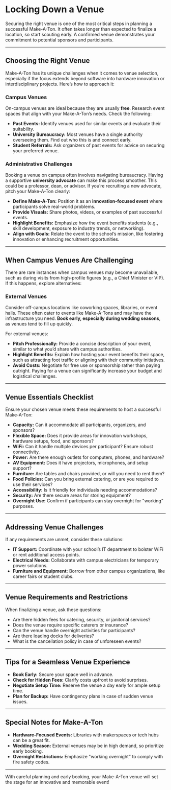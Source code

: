 # Locking Down a Venue

Securing the right venue is one of the most critical steps in planning a successful Make-A-Ton. It often takes longer than expected to finalize a location, so start scouting early. A confirmed venue demonstrates your commitment to potential sponsors and participants.

---

## Choosing the Right Venue

Make-A-Ton has its unique challenges when it comes to venue selection, especially if the focus extends beyond software into hardware innovation or interdisciplinary projects. Here’s how to approach it:

### Campus Venues

On-campus venues are ideal because they are usually **free**. Research event spaces that align with your Make-A-Ton’s needs. Check the following:

- **Past Events:** Identify venues used for similar events and evaluate their suitability.
- **University Bureaucracy:** Most venues have a single authority overseeing them. Find out who this is and connect early.
- **Student Referrals:** Ask organizers of past events for advice on securing your preferred venue.

### Administrative Challenges

Booking a venue on campus often involves navigating bureaucracy. Having a supportive **university advocate** can make this process smoother. This could be a professor, dean, or advisor. If you’re recruiting a new advocate, pitch your Make-A-Ton clearly:

- **Define Make-A-Ton:** Position it as an **innovation-focused event** where participants solve real-world problems.
- **Provide Visuals:** Share photos, videos, or examples of past successful events.
- **Highlight Benefits:** Emphasize how the event benefits students (e.g., skill development, exposure to industry trends, or networking).
- **Align with Goals:** Relate the event to the school’s mission, like fostering innovation or enhancing recruitment opportunities.

---

## When Campus Venues Are Challenging

There are rare instances when campus venues may become unavailable, such as during visits from high-profile figures (e.g., a Chief Minister or VIP). If this happens, explore alternatives:

### External Venues

Consider off-campus locations like coworking spaces, libraries, or event halls. These often cater to events like Make-A-Tons and may have the infrastructure you need. **Book early, especially during wedding seasons**, as venues tend to fill up quickly.

For external venues:

- **Pitch Professionally:** Provide a concise description of your event, similar to what you’d share with campus authorities.
- **Highlight Benefits:** Explain how hosting your event benefits their space, such as attracting foot traffic or aligning with their community initiatives.
- **Avoid Costs:** Negotiate for free use or sponsorship rather than paying outright. Paying for a venue can significantly increase your budget and logistical challenges.

---

## Venue Essentials Checklist

Ensure your chosen venue meets these requirements to host a successful Make-A-Ton:

- **Capacity:** Can it accommodate all participants, organizers, and sponsors?
- **Flexible Space:** Does it provide areas for innovation workshops, hardware setups, food, and sponsors?
- **WiFi:** Can it handle multiple devices per participant? Ensure robust connectivity.
- **Power:** Are there enough outlets for computers, phones, and hardware?
- **AV Equipment:** Does it have projectors, microphones, and setup support?
- **Furniture:** Are tables and chairs provided, or will you need to rent them?
- **Food Policies:** Can you bring external catering, or are you required to use their services?
- **Accessibility:** Is it friendly for individuals needing accommodations?
- **Security:** Are there secure areas for storing equipment?
- **Overnight Use:** Confirm if participants can stay overnight for "working" purposes.

---

## Addressing Venue Challenges

If any requirements are unmet, consider these solutions:

- **IT Support:** Coordinate with your school’s IT department to bolster WiFi or rent additional access points.
- **Electrical Needs:** Collaborate with campus electricians for temporary power solutions.
- **Furniture and Equipment:** Borrow from other campus organizations, like career fairs or student clubs.

---

## Venue Requirements and Restrictions

When finalizing a venue, ask these questions:

- Are there hidden fees for catering, security, or janitorial services?
- Does the venue require specific caterers or insurance?
- Can the venue handle overnight activities for participants?
- Are there loading docks for deliveries?
- What is the cancellation policy in case of unforeseen events?

---

## Tips for a Seamless Venue Experience

- **Book Early:** Secure your space well in advance.
- **Check for Hidden Fees:** Clarify costs upfront to avoid surprises.
- **Negotiate Setup Time:** Reserve the venue a day early for ample setup time.
- **Plan for Backup:** Have contingency plans in case of sudden venue issues.

---

## Special Notes for Make-A-Ton

- **Hardware-Focused Events:** Libraries with makerspaces or tech hubs can be a great fit.
- **Wedding Season:** External venues may be in high demand, so prioritize early booking.
- **Overnight Restrictions:** Emphasize "working overnight" to comply with fire safety codes.

---

With careful planning and early booking, your Make-A-Ton venue will set the stage for an innovative and memorable event!
